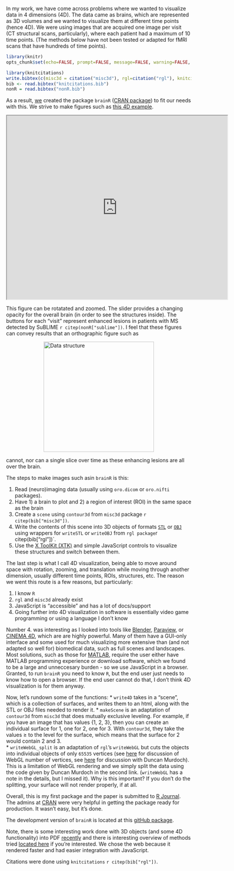 In my work, we have come across problems where we wanted to visualize data in 4 dimensions (4D).  The data came as brains, which are represented as 3D volumes and we wanted to visualize them at different time points (hence 4D).  We were using images that are acquired one image per visit (CT structural scans, particularly), where each patient had a maximum of 10 time points.  (The methods below have not been tested or adapted for fMRI scans that have hundreds of time points). 

```r
library(knitr)
opts_chunk$set(echo=FALSE, prompt=FALSE, message=FALSE, warning=FALSE, comment="", results='hide')
```

```r
library(knitcitations)
write.bibtex(c(misc3d = citation("misc3d"), rgl=citation("rgl"), knitcitations=citation("knitcitations")))
bib <- read.bibtex("knitcitations.bib")
nonR = read.bibtex("nonR.bib")

```
As a result, [we](http://works.bepress.com/john_muschelli/3/) created the package `brainR` ([CRAN package](http://cran.r-project.org/web/packages/brainR/index.html)) to fit our needs with this.  We strive to make figures such as [this 4D example](http://muschellij2.github.io/WebGL_Interactive_Paper/supp_2/index_4D_stl.html). 

<iframe width="600" height="500" src="http://muschellij2.github.io/WebGL_Interactive_Paper/supp_2/index_4D_stl.html"  style="display:block;margin: 0 auto;"></iframe>

This figure can be rotatated and zoomed.  The slider provides a changing opacity for the overall brain (in order to see the structures inside).  The buttons for each "visit" represent enhanced lesions in patients with MS detected by SuBLIME `r citep(nonR["sublime"])`.  I feel that these figures can convey results that an orthographic figure such as

<img src="ortho.png" height=300 alt="Data structure" style="display:block;margin: 0 auto;">

cannot, nor can a single slice over time as these enhancing lesions are all over the brain.


The steps to make images such asin `brainR` is this:

1. Read (neuro)imaging data (usually using `oro.dicom` or `oro.nifti` packages).
2. Have 1) a brain to plot and 2) a region of interest (ROI) in the same space as the brain
3. Create a `scene` using `contour3d` from `misc3d` package `r citep(bib["misc3d"])`.
4. Write the contents of this scene into 3D objects of formats [`STL`](http://en.wikipedia.org/wiki/STL_(file_format)) or [`OBJ`](http://en.wikipedia.org/wiki/Wavefront_.obj_file) using wrappers for `writeSTL` or `writeOBJ` from `rgl package `r citep(bib["rgl"])`.
5.  Use the [X ToolKit (XTK)](https://github.com/xtk/X#readme) and simple JavaScript controls to visualize these structures and switch between them.


The last step is what I call 4D visualization, being able to move around space with rotation, zooming, and translation while moving through another dimension, usually different time points, ROIs, structures, etc.  The reason we went this route is a few reasons, but particularly:

1.  I know `R`
2. `rgl` and `misc3d` already exist
3. JavaScript is "accessible" and has a lot of docs/support
4. Going further into 4D visualization in software is essentially video game programming or using a language I don't know

Number 4. was interesting as I looked into tools like [Blender](http://www.blender.org/), [Paraview](http://www.paraview.org/), or [CINEMA 4D](http://www.maxon.net/products/cinema-4d-prime/who-should-use-it.html), which are are highly powerful.  Many of them have a GUI-only interface and some used for much visualizing more extensive than (and not adapted so well for) biomedical data, such as full scenes and landscapes.  Most solutions, such as those for [MATLAB](http://www.mathworks.com/matlabcentral/fileexchange/41465-4d-volume-visualization), require the user either have MATLAB programming experience or download software, which we found to be a large and unneccesary burden - so we use JavaScript in a browser.  Granted, to run `brainR` you need to know `R`, but the end user just needs to know how to open a browser.  If the end user cannot do that, I don't think 4D visualization is for them anyway.

Now, let's rundown some of the functions:
   * `write4D` takes in a "scene", which is a collection of surfaces, and writes them to an html, along with the STL or OBJ files needed to render it.
   * `makeScene` is an adaptation of `contour3d` from `misc3d` that does mutually exclusive leveling.  For example, if you have an image that has values {1, 2, 3}, then you can create an individual surface for 1, one for 2, one for 3.  With `contour3d`, they take the values $\geq$ to the level for the surface, which means that the surface for 2 would contain 2 and 3.  
   * `writeWebGL_split` is an adaptation of `rgl`'s `writeWebGL` but cuts the objects into individual objects of only `65535` vertices (see [here](http://stackoverflow.com/questions/4998278/is-there-a-limit-of-vertices-in-webgl) for discussion of WebGL number of vertices, see [here](https://stat.ethz.ch/pipermail/r-help//2012-November/341068.html) for discussion with Duncan Murdoch).  This is a limitation of WebGL rendering and we simply split the data using the code given by Duncan Murdoch in the second link.  (`writeWebGL` has a note in the details, but I missed it).  Why is this important? If you don't do the splitting, your surface will not render properly, if at all.  
   

Overall, this is my first package and the paper is submitted to [R Journal](http://journal.r-project.org/).  The admins at [CRAN](http://cran.us.r-project.org/) were very helpful in getting the package ready for production.  It wasn't easy, but it's done.

The development version of `brainR` is located at this [gitHub package](https://github.com/muschellij2/brainR).  
   
   Note, there is some interesting work done with 3D objects (and some 4D functionality) into PDF [recently](http://www.plosone.org/article/info%3Adoi%2F10.1371%2Fjournal.pone.0069446) and there is interesting overview of methods tried [located here](http://www.plosone.org/article/info%3Adoi%2F10.1371%2Fjournal.pone.0079004) if you're interested.  We chose the web because it rendered faster and had easier integration with JavaScript.  



Citations were done using `knitcitations` `r citep(bib["rgl"])`.